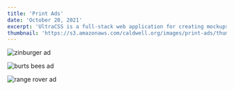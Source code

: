 ```yaml
---
title: 'Print Ads'
date: 'October 20, 2021'
excerpt: 'UltraCSS is a full-stack web application for creating mockups and graphics with CSS.'
thumbnail: 'https://s3.amazonaws.com/caldwell.org/images/print-ads/thumbnail.jpg'
---
```


<PrintPageContainer>
<Image
    src="https://s3.amazonaws.com/caldwell.org/images/print-ads/zinburger-ad.png"
    alt="zinburger ad"
/>

<Image
    src="https://s3.amazonaws.com/caldwell.org/images/print-ads/burts-bees-ad.png"
    alt="burts bees ad"
/>

<Image
    src="https://s3.amazonaws.com/caldwell.org/images/print-ads/range-rover-ad.png"
    alt="range rover ad"
/>
</PrintPageContainer>